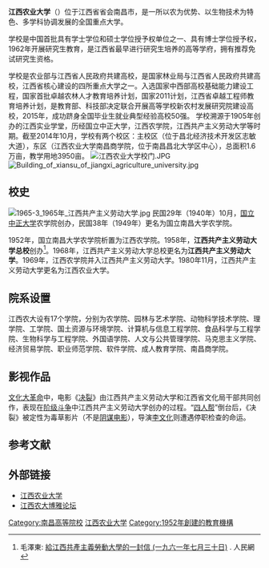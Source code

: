 {{Infobox university
|name=江西农业大学
|SealImage=Jiangxi_Agricultural_University.png
|motto=团结、勤奋、求实、创新
|established=1905年
|type=公立
|president=赵小敏
|faculty=1700余
|students=28000余
|address={{CHN}}[[江西省|江西省]][[南昌市|南昌市]][[南昌经济技术开发区|南昌经济技术开发区]]志敏大道
|campus=市区
|area=1.6万亩
|covered_area=
|zip=330045
|telephone=
|fax=
|website=http://www.jxau.edu.cn/
}}

'''江西农业大学'''（{{lang-en|'''Jiangxi Agricultural University'''}}）位于江西省省会南昌市，是一所以农为优势、以生物技术为特色、多学科协调发展的全国重点大学。

学校是中国首批具有学士学位和硕士学位授予权单位之一、具有博士学位授予权，1962年开展研究生教育，是江西省最早进行研究生培养的高等学府，拥有推荐免试研究生资格。

学校是农业部与江西省人民政府共建高校，是国家林业局与江西省人民政府共建高校，江西省核心建设的四所重点大学之一。入选国家中西部高校基础能力建设工程，国家首批卓越农林人才教育培养计划，国家2011计划，江西省卓越工程师教育培养计划，是教育部、科技部决定联合开展高等学校新农村发展研究院建设高校，2015年，成功跻身全国毕业生就业典型经验高校50强。
学校溯源于1905年创办的江西实业学堂，历经国立中正大学，江西农学院，江西共产主义劳动大学等时期。截至2014年10月，学校有两个校区：主校区（位于昌北经济技术开发区志敏大道），东区（江西农业大学南昌商学院，位于南昌昌北大学区中心），总面积1.6万亩，教学用地3950亩。
[[File:江西农业大学校门.JPG|thumb]]
[[File:Building_of_xiansu_of_jiangxi_agriculture_university.jpg|thumb]]

== 校史 ==
[[File:1965-3_1965年_江西共产主义劳动大学.jpg|thumb]]
民国29年（1940年）10月，[[国立中正大学|国立中正大学]]农学院创办，民国38年（1949年）更名为国立南昌大学农学院。

1952年，国立南昌大学农学院析置为江西农学院。1958年，'''江西共产主义劳动大学总校'''创办<ref>毛澤東: [http://www.people.com.cn/BIG5/shizheng/8198/30446/30452/2195584.html 給江西共產主義勞動大學的一封信 (一九六一年七月三十日)] {{Wayback|url=http://www.people.com.cn/BIG5/shizheng/8198/30446/30452/2195584.html |date=20200503132320 }}. 人民網</ref>。1968年，江西共产主义劳动大学总校更名为'''江西共产主义劳动大学'''。1969年，江西农学院并入江西共产主义劳动大学。1980年11月，江西共产主义劳动大学更名为江西农业大学。

== 院系设置 ==
江西农大设有17个学院，分别为农学院、园林与艺术学院、动物科学技术学院、理学院、工学院、国土资源与环境学院、计算机与信息工程学院、食品科学与工程学院、生物科学与工程学院、外国语学院、人文与公共管理学院、马克思主义学院、经济贸易学院、职业师范学院、软件学院、成人教育学院、南昌商学院。

==影视作品==
[[文化大革命|文化大革命]]中，电影《[[决裂|决裂]]》由江西共产主义劳动大学和江西省文化局干部共同创作，表现在[[阶级斗争|阶级斗争]]中江西共产主义劳动大学创办的过程。“[[四人帮|四人帮]]”倒台后，《决裂》被定性为毒草影片（不是[[阴谋电影|阴谋电影]]），导演[[李文化|李文化]]则遭遇停职检查的命运。

== 参考文献 ==
{{Reflist}}

== 外部链接 ==
* [http://www.jxau.edu.cn/ 江西农业大学] {{Wayback|url=http://www.jxau.edu.cn/ |date=20080611163929 }}
* [http://bbs.jxau.edu.cn/ 江西农大博雅论坛] {{Wayback|url=http://bbs.jxau.edu.cn/ |date=20120621070429 }}

{{江西高等院校}}
{{中华人民共和国中西部高校基础能力建设工程}}
{{中华人民共和国省部共建制高等院校}}
{{中华人民共和国全国重点大学}}
{{Jiangxi topics}}
{{中華民國大陸時期大專院校}}
{{Authority control}}

[[Category:南昌高等院校|Category:南昌高等院校]]
[[Category:江西农业大学|]]
[[Category:1952年創建的教育機構|Category:1952年創建的教育機構]]